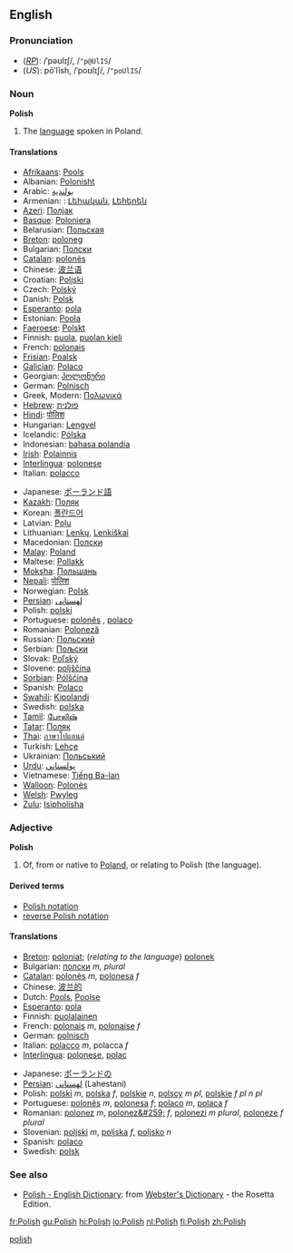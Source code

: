 {{See|polish}}
==English==
===Pronunciation===
*(''[[RP]]''): /ˈpəʊlɪʃ/, /<tt>"p@UlIS</tt>/
*(''US''): pōʹlĭsh, /ˈpoʊlɪʃ/, /<tt>"poUlIS</tt>/
[[Category:English heteronyms|polish]]

===Noun===
{{wikipedia}}
'''Polish'''
#The [[language]] spoken in Poland.

====Translations====
{{top}}
*[[Afrikaans]]: [[Pools]]
*Albanian: [[Polonisht]]
*Arabic: [[بولندية]]
*Armenian: {{hy}}: [[Լեհական]], [[Լեհերեն]]
*[[Azeri]]: [[Полјак]]
*[[Basque]]: [[Poloniera]]
*Belarusian: [[Польская]]
*[[Breton]]: [[poloneg]] {{m}}
*Bulgarian: [[Полски]]
*[[Catalan]]: [[polonès]]
*Chinese: [[波兰语]]
*Croatian: [[Poljski]]
*Czech: [[Polský]]
*Danish: [[Polsk]]
*[[Esperanto]]: [[pola]]
*Estonian: [[Poola]]
*[[Faeroese]]: [[Polskt]]
*Finnish: [[puola]], [[puolan kieli]] 
*French: [[polonais]] {{m}}
*[[Frisian]]: [[Poalsk]]
*[[Galician]]: [[Polaco]]
*Georgian: [[პოლონური]]
*German: [[Polnisch]] {{n}}
*Greek, Modern: [[Πολωνικά]]
*[[Hebrew]]: [[פולנית]]
*[[Hindi]]: [[पोलिश]]
*Hungarian: [[Lengyel]]
*Icelandic: [[Pólska]]
*Indonesian: [[bahasa polandia]]
*[[Irish]]: [[Polainnis]]
*[[Interlingua]]: [[polonese]] 
*Italian: [[polacco]]
{{mid}}
*Japanese: [[ポーランド語]]
*[[Kazakh]]: [[Поляк]]
*Korean: [[폴란드어]]
*Latvian: [[Poļu]]
*Lithuanian: [[Lenkų]], [[Lenkiškai]]
*Macedonian: [[Полски]]
*[[Malay]]: [[Poland]]
*Maltese: [[Pollakk]]
*[[Moksha]]: [[Польшань]]
*[[Nepali]]: [[पोलिश]]
*Norwegian: [[Polsk]]
*[[Persian]]: [[لهستانى]]
*Polish: [[polski]] 
*Portuguese: [[polonês]] {{m}}, [[polaco]] {{m}} 
*Romanian: [[Poloneză]]
*Russian: [[Польский]]
*Serbian: [[Пољски]]
*Slovak: [[Poľský]]
*Slovene: [[poljščina]] {{f}}
*[[Sorbian]]: [[Pólšćina]]
*Spanish: [[Polaco]] {{m}}
*[[Swahili]]: [[Kipolandi]]
*Swedish: [[polska]]
*[[Tamil]]: [[போலிஷ்]]
*[[Tatar]]: [[Поляк]]
*[[Thai]]: [[ภาษาโปแลนด์]]
*Turkish: [[Lehçe]]
*Ukrainian: [[Польський]]
*[[Urdu]]: [[پولستاني]]
*Vietnamese: [[Tiếng Ba-lan]]
*[[Walloon]]: [[Polonès]]
*[[Welsh]]: [[Pwyleg]]
*[[Zulu]]: [[Isipholisha]]
{{bottom}}

===Adjective===
'''Polish'''

#Of, from or native to [[Poland]], or relating to Polish (the language).

====Derived terms====
*[[Polish notation]]
*[[reverse Polish notation]]

====Translations====
{{top}}
*[[Breton]]: [[poloniat]]; (''relating to the language'') [[polonek]]
*Bulgarian: [[полски]] ''m, plural''
*[[Catalan]]: [[polonès]] ''m'', [[polonesa]] ''f''
*Chinese: [[波兰的]]
*Dutch: [[Pools]], [[Poolse]]
*[[Esperanto]]: [[pola]]
*Finnish: [[puolalainen]]
*French: [[polonais]] ''m'', [[polonaise]] ''f''
*German: [[polnisch]]
*Italian: [[polacco]] ''m'', polacca ''f''
*[[Interlingua]]: [[polonese]], [[polac]]
{{mid}}
*Japanese: [[ポーランドの]]
*[[Persian]]: [[لهستانی]] (Lahestani)
*Polish: [[polski]] ''m'', [[polska]] ''f'', [[polskie]] ''n'', [[polscy]] ''m pl'', [[polskie]] ''f pl'' ''n pl''
*Portuguese: [[polonês]] ''m'', [[polonesa]] ''f''; [[polaco]] ''m'', [[polaca]] ''f''
*Romanian: [[polonez]] ''m'', [[polonez&#259;]] ''f'', [[polonezi]] ''m plural'', [[poloneze]] ''f plural''
*Slovenian: [[poljski]] ''m'', [[poljska]] ''f'', [[poljsko]] ''n''
*Spanish: [[polaco]]
*Swedish: [[polsk]]
{{bottom}}

===See also===
{{interwiktionary|code=pl}}
*[http://www.websters-online-dictionary.org/definition/Polish-english/ Polish - English Dictionary]: from [http://www.websters-online-dictionary.org/ Webster's Dictionary] - the Rosetta Edition.

[[fr:Polish]]
[[gu:Polish]]
[[hi:Polish]]
[[io:Polish]]
[[nl:Polish]]
[[fi:Polish]]
[[zh:Polish]]